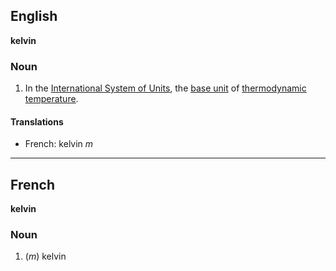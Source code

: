 ==English==
'''kelvin'''

===Noun===

#In the [[International System of Units]], the [[base unit]] of [[thermodynamic temperature]].

====Translations====

*French: kelvin ''m''

----

==French==
'''kelvin'''

===Noun===

#(''m'') kelvin